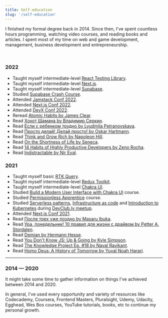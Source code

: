 ```yaml
---
title: Self-education
slug: '/self-education'
---
```


I finished my formal degree back in 2014. Since then, I've spent countless hours programming, watching video courses, and reading books and articles. I spent most of my time on web and game development, management, business development and entrepreneurship.

<br />

### 2022

- Taught myself intermediate-level [React Testing Library](https://testing-library.com/).
- Taught myself intermediate-level [Next.js](https://nextjs.org/).
- Taught myself intermediate-level [Supabase](https://supabase.io/).
- Studied [Supabase Crash Course](https://www.youtube.com/watch?v=7uKQBl9uZ00).
- Attended [Jamstack Conf 2022](https://jamstack.org/conf/).
- Attended [Next.js Conf 2022](https://nextjs.org/conf).
- Attended [DevX Conf 2022](https://devxconf.org/).
- Reread [Atomic Habits by James Clear](https://www.goodreads.com/book/show/40121378-atomic-habits).
- Read [Хохот Шамана by Владимир Серкин](https://www.goodreads.com/book/show/8528146).
- Read [Если с ребенком трудно by Lyudmila Petranovskaya](https://www.goodreads.com/book/show/19359644).
- Read [Просто делай! Делай просто! by Oskar Hartmann](https://www.goodreads.com/book/show/50389217).
- Read [Think and Grow Rich by Napoleon Hill](https://www.goodreads.com/book/show/30186948-think-and-grow-rich).
- Read [On the Shortness of Life by Seneca](https://www.goodreads.com/book/show/97412.On_the_Shortness_of_Life).
- Read [14 Habits of Highly Productive Developers by Zeno Rocha](https://www.goodreads.com/en/book/show/54438214-14-habits-of-highly-productive-developers).
- Read [Indistractable by Nir Eyal](https://www.goodreads.com/book/show/44595007-indistractable).

### 2021

- Taught myself basic [RTK Query](https://redux-toolkit.js.org/rtk-query/overview).
- Taught myself intermediate-level [Redux Toolkit](https://redux-toolkit.js.org/).
- Taught myself intermediate-level [Chakra UI](https://chakra-ui.com/).
- Studied [Build a Modern User Interface with Chakra UI](https://egghead.io/courses/build-a-modern-user-interface-with-chakra-ui-fac68106) course.
- Studied [Permissionless Apprentice](https://shop.visualizevalue.com/products/the-permissionless-apprentice) course.
- Studied [Serverless patterns](https://www.slideshare.net/aestasit/serverless-patterns-243427752), [Infrastructure as code](https://github.com/groovy-sky/iac-presentation) and [Introduction to Kubernetes](https://github.com/joellord/kube-kitchen) during [DevClub.lv meetup](https://devclub.lv/announcement-of-iac-focused-93rd-online-devclub-lv/).
- Attended [Next.js Conf 2021](https://nextjs.org/conf).
- Read [После трех уже поздно by Masaru Ibuka](https://www.goodreads.com/en/book/show/35921085).
- Read [Ура, понедельник! 10 правил для жизни с драйвом by Petter A. Stordalen](https://www.goodreads.com/book/show/58945688-10).
- Read [Demian by Hermann Hesse](https://www.goodreads.com/book/show/24861.Demian).
- Read [You Don't Know JS: Up & Going by Kyle Simpson](https://www.goodreads.com/book/show/25136217-you-don-t-know-js).
- Read [The Knowledge Project Ep. #18 by Naval Ravikant](https://www.goodreads.com/book/show/51114316-the-knowledge-project-ep-18).
- Read [Homo Deus: A History of Tomorrow by Yuval Noah Harari](https://www.goodreads.com/book/show/31138556-homo-deus).

---

### 2014 — 2020

It might take some time to gather information on things I've achieved between 2014 and 2020.

In general, I've used every opportunity and variety of resources like Codecademy, Coursera, Frontend Masters, Pluralsight, Udemy, Udacity, Egghead, Wes Bos courses, YouTube tutorials, books, etc to continue my personal growth.
